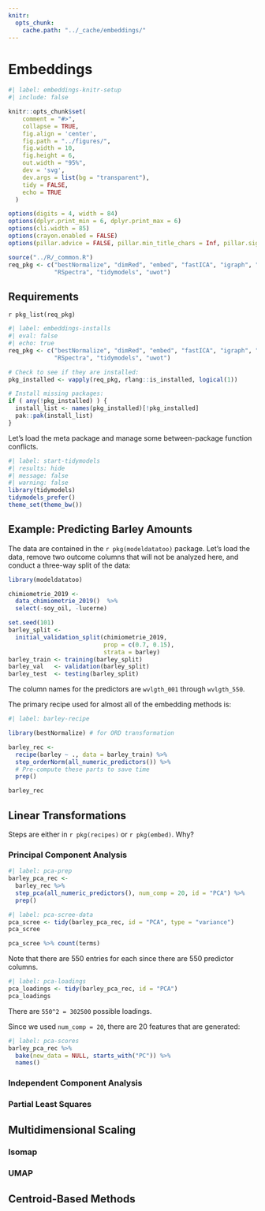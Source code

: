 ```yaml
---
knitr:
  opts_chunk:
    cache.path: "../_cache/embeddings/"
---
```


# Embeddings {#sec-embeddings}


```r
#| label: embeddings-knitr-setup
#| include: false

knitr::opts_chunk$set(
    comment = "#>",
    collapse = TRUE,
    fig.align = 'center',
    fig.path = "../figures/",
    fig.width = 10,
    fig.height = 6,
    out.width = "95%",
    dev = 'svg',
    dev.args = list(bg = "transparent"),
    tidy = FALSE,
    echo = TRUE
  )

options(digits = 4, width = 84)
options(dplyr.print_min = 6, dplyr.print_max = 6)
options(cli.width = 85)
options(crayon.enabled = FALSE)
options(pillar.advice = FALSE, pillar.min_title_chars = Inf, pillar.sigfig = 4)

source("../R/_common.R")
req_pkg <- c("bestNormalize", "dimRed", "embed", "fastICA", "igraph", "modeldatatoo", "RANN",
             "RSpectra", "tidymodels", "uwot")
```


## Requirements

`r pkg_list(req_pkg)`

```r
#| label: embeddings-installs
#| eval: false
#| echo: true
req_pkg <- c("bestNormalize", "dimRed", "embed", "fastICA", "igraph", "modeldatatoo", "RANN",
             "RSpectra", "tidymodels", "uwot")

# Check to see if they are installed: 
pkg_installed <- vapply(req_pkg, rlang::is_installed, logical(1))

# Install missing packages: 
if ( any(!pkg_installed) ) {
  install_list <- names(pkg_installed)[!pkg_installed]
  pak::pak(install_list)
}
```

Let's load the meta package and manage some between-package function conflicts. 

```r
#| label: start-tidymodels
#| results: hide
#| message: false
#| warning: false
library(tidymodels)
tidymodels_prefer()
theme_set(theme_bw())
```

## Example: Predicting Barley Amounts  {#sec-barley}

The data are contained in the `r pkg(modeldatatoo)` package. Let's load the data, remove two outcome columns that will not be analyzed here, and conduct a three-way split of the data: 

```r
library(modeldatatoo)

chimiometrie_2019 <-
  data_chimiometrie_2019()  %>%
  select(-soy_oil, -lucerne)

set.seed(101)
barley_split <-
  initial_validation_split(chimiometrie_2019,
                           prop = c(0.7, 0.15),
                           strata = barley)
barley_train <- training(barley_split)
barley_val   <- validation(barley_split)
barley_test  <- testing(barley_split)
```

The column names for the predictors are `wvlgth_001` through `wvlgth_550`. 

The primary recipe used for almost all of the embedding methods is:

```r
#| label: barley-recipe

library(bestNormalize) # for ORD transformation

barley_rec <-
  recipe(barley ~ ., data = barley_train) %>%
  step_orderNorm(all_numeric_predictors()) %>%
  # Pre-compute these parts to save time
  prep()

barley_rec
```


## Linear Transformations  {#sec-linear-embed}

Steps are either in `r pkg(recipes)` or `r pkg(embed)`. Why? 

### Principal Component Analysis


```r
#| label: pca-prep
barley_pca_rec <-
  barley_rec %>%
  step_pca(all_numeric_predictors(), num_comp = 20, id = "PCA") %>% 
  prep()
```


```r
#| label: pca-scree-data
pca_scree <- tidy(barley_pca_rec, id = "PCA", type = "variance")
pca_scree

pca_scree %>% count(terms)
```

Note that there are 550 entries for each since there are 550 predictor columns. 

```r
#| label: pca-loadings
pca_loadings <- tidy(barley_pca_rec, id = "PCA")
pca_loadings
```

There are `550^2 = 302500` possible loadings. 

Since we used `num_comp = 20`, there are 20 features that are generated: 

```r
#| label: pca-scores
barley_pca_rec %>% 
  bake(new_data = NULL, starts_with("PC")) %>% 
  names()
```



### Independent Component Analysis

### Partial Least Squares {#numeric-pls}


## Multidimensional Scaling {#sec-mds}

### Isomap  {#sec-isomap}

### UMAP {#sec-umap}

## Centroid-Based Methods  {#sec-centroids}

